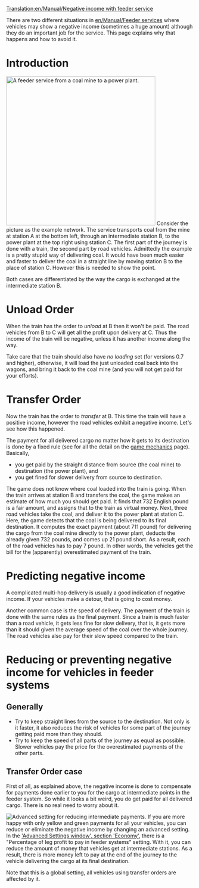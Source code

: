 [[Translation:en/Manual/Negative income with feeder service]]

There are two different situations in [[en/Manual/Feeder service]]s where vehicles may show a negative income (sometimes a huge amount) although they do an important job for the service. This page explains why that happens and how to avoid it.

= Introduction =
[[File:en/Feeder negative income.png|right|thumb|400px|A feeder service from a coal mine to a power plant.]]
Consider the picture as the example network. The service transports coal from the mine at station A at the bottom left, through an intermediate station B, to the power plant at the top right using station C. The first part of the journey is done with a train, the second part by road vehicles. Admittedly the example is a pretty stupid way of delivering coal. It would have been much easier and faster to deliver the coal in a straight line by moving station B to the place of station C. However this is needed to show the point.

Both cases are differentiated by the way the cargo is exchanged at the intermediate station B.



= Unload Order =
When the train has the order to ''unload'' at B then it won't be paid. The road vehicles from B to C will get all the profit upon delivery at C. Thus the income of the train will be negative, unless it has another income along the way.

Take care that the train should also have ''no loading'' set (for versions 0.7 and higher), otherwise, it will load the just unloaded coal back into the wagons, and bring it back to the coal mine (and you will not get paid for your efforts).


= Transfer Order =
Now the train has the order to ''transfer'' at B. This time the train will have a positive income, however the road vehicles exhibit a negative income. Let's see how this happened.

The payment for all delivered cargo no matter how it gets to its destination is done by a fixed rule (see for all the detail on the [[en/Manual/Game Mechanics/Main Page#delivery-payment-rates|game mechanics]] page).
Basically,
* you get paid by the straight distance from source (the coal mine) to destination (the power plant), and
* you get fined for slower delivery from source to destination.

The game does not know where coal loaded into the train is going. When the train arrives at station B and transfers the coal, the game makes an estimate of how much you should get paid. It finds that 732 English pound is a fair amount, and assigns that to the train as virtual money.
Next, three road vehicles take the coal, and deliver it to the power plant at station C. Here, the game detects that the coal is being delivered to its final destination. It computes the exact payment (about 711 pound) for delivering the cargo from the coal mine directly to the power plant, deducts the already given 732 pounds, and comes up 21 pound short. As a result, each of the road vehicles has to pay 7 pound.
In other words, the vehicles get the bill for the (apparently) overestimated payment of the train.


= Predicting negative income =
A complicated multi-hop delivery is usually a good indication of negative income. If your vehicles make a detour, that is going to cost money.

Another common case is the speed of delivery. The payment of the train is done with the same rules as the final payment. Since a train is much faster than a road vehicle, it gets less fine for slow delivery, that is, it gets more than it should given the average speed of the coal over the whole journey. The road vehicles also pay for their slow speed compared to the train.


= Reducing or preventing negative income for vehicles in feeder systems =
== Generally ==
* Try to keep straight lines from the source to the destination. Not only is it faster, it also reduces the risk of vehicles for some part of the journey getting paid more than they should.
* Try to keep the speed of all parts of the journey as equal as possible. Slower vehicles pay the price for the overestimated payments of the other parts.


== Transfer Order case ==
First of all, as explained above, the negative income is done to compensate for payments done earlier to you for the cargo at intermediate points in the feeder system.
So while it looks a bit weird, you do get paid for all delivered cargo. There is no real need to worry about it.

[[File:en/Feeder systems percentage.png|right|thumb|Advanced setting for reducing intermediate payments.]]
If you are more happy with only yellow and green payments for all your vehicles, you can reduce or eliminate the negative income by changing an advanced setting. In the [[en/Archive/Manual/Settings/Advanced Settings/Economy|'Advanced Settings window', section 'Economy']], there is a "Percentage of leg profit to pay in feeder systems" setting. With it, you can reduce the amount of money that vehicles get at intermediate stations. As a result, there is more money left to pay at the end of the journey to the vehicle delivering the cargo at its final destination.

Note that this is a global setting, all vehicles using transfer orders are affected by it.